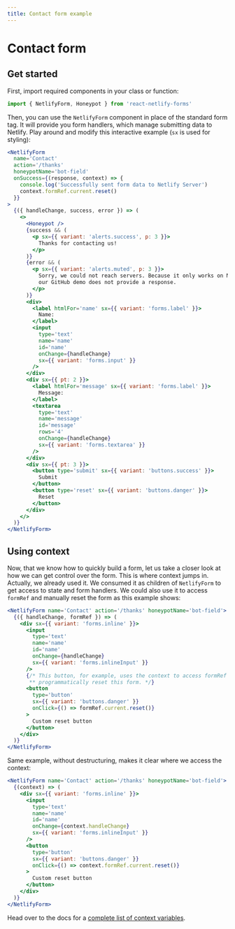 ```yaml
---
title: Contact form example
---
```


# Contact form

## Get started

First, import required components in your class or function:

```js
import { NetlifyForm, Honeypot } from 'react-netlify-forms'
```

Then, you can use the `NetlifyForm` component in place of the standard form tag. It will provide you form handlers, which manage submitting data to Netlify. Play around and modify this interactive example (`sx` is used for styling):

```jsx live
<NetlifyForm
  name='Contact'
  action='/thanks'
  honeypotName='bot-field'
  onSuccess={(response, context) => {
    console.log('Successfully sent form data to Netlify Server')
    context.formRef.current.reset()
  }}
>
  {({ handleChange, success, error }) => (
    <>
      <Honeypot />
      {success && (
        <p sx={{ variant: 'alerts.success', p: 3 }}>
          Thanks for contacting us!
        </p>
      )}
      {error && (
        <p sx={{ variant: 'alerts.muted', p: 3 }}>
          Sorry, we could not reach servers. Because it only works on Netlify,
          our GitHub demo does not provide a response.
        </p>
      )}
      <div>
        <label htmlFor='name' sx={{ variant: 'forms.label' }}>
          Name:
        </label>
        <input
          type='text'
          name='name'
          id='name'
          onChange={handleChange}
          sx={{ variant: 'forms.input' }}
        />
      </div>
      <div sx={{ pt: 2 }}>
        <label htmlFor='message' sx={{ variant: 'forms.label' }}>
          Message:
        </label>
        <textarea
          type='text'
          name='message'
          id='message'
          rows='4'
          onChange={handleChange}
          sx={{ variant: 'forms.textarea' }}
        />
      </div>
      <div sx={{ pt: 3 }}>
        <button type='submit' sx={{ variant: 'buttons.success' }}>
          Submit
        </button>
        <button type='reset' sx={{ variant: 'buttons.danger' }}>
          Reset
        </button>
      </div>
    </>
  )}
</NetlifyForm>
```

## Using context

Now, that we know how to quickly build a form, let us take a closer look at how we can get control over the form.
This is where context jumps in. Actually, we already used it. We consumed it as children of `NetlifyForm` to get access to state and form handlers.
We could also use it to access `formRef` and manually reset the form as this example shows:

```jsx live
<NetlifyForm name='Contact' action='/thanks' honeypotName='bot-field'>
  {({ handleChange, formRef }) => (
    <div sx={{ variant: 'forms.inline' }}>
      <input
        type='text'
        name='name'
        id='name'
        onChange={handleChange}
        sx={{ variant: 'forms.inlineInput' }}
      />
      {/* This button, for example, uses the context to access formRef and then
       ** programmatically reset this form. */}
      <button
        type='button'
        sx={{ variant: 'buttons.danger' }}
        onClick={() => formRef.current.reset()}
      >
        Custom reset button
      </button>
    </div>
  )}
</NetlifyForm>
```

Same example, without destructuring, makes it clear where we access the context:

```jsx live
<NetlifyForm name='Contact' action='/thanks' honeypotName='bot-field'>
  {(context) => (
    <div sx={{ variant: 'forms.inline' }}>
      <input
        type='text'
        name='name'
        id='name'
        onChange={context.handleChange}
        sx={{ variant: 'forms.inlineInput' }}
      />
      <button
        type='button'
        sx={{ variant: 'buttons.danger' }}
        onClick={() => context.formRef.current.reset()}
      >
        Custom reset button
      </button>
    </div>
  )}
</NetlifyForm>
```

Head over to the docs for a [complete list of context variables](/docs/#netlifyformcontext).
